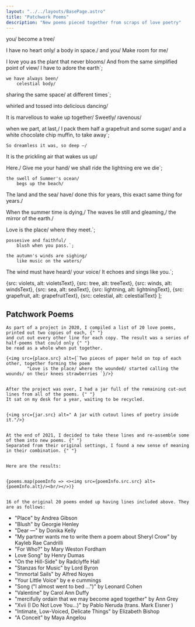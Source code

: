 ```yaml
---
layout: "../../layouts/BasePage.astro"
title: "Patchwork Poems"
description: "New poems pieced together from scraps of love poetry"
---
```



you/
become a tree/

I have no heart only/
a body in space./
and you/
Make room for me/

I love you as the plant that never blooms/
And from the same simplified point of view/
I have to adore the earth`;

    we have always been/
        celestial body/
sharing the same space/
at different times`;

whirled and tossed into delicious dancing/

It is marvellous to wake up together/
Sweetly/
ravenous/

when we part, at last,/
I pack them half a grapefruit and some sugar/
and a white chocolate chip muffin, to take away`;

    So dreamless it was, so deep —/
It is the prickling air that wakes us up/

Here./
Give me your hand/
    we shall ride the lightning ere we die`;

    the swell of Summer's ocean/
        begs up the beach/
        
The land and the sea/
    have/
        done this for years, this exact same thing for years./
        
When the summer time is dying,/
    The waves lie still and gleaming,/
        the mirror of the earth./
        
Love is the place/
where they meet.`;

    possesive and faithful/
        blush when you pass.`;

    the autumn's winds are sighing/
        like music on the waters/
The wind must have heard/
    your voice/
It echoes and sings like you.`;

{src: violets, alt: violetsText},
{src: tree, alt: treeText},
{src: winds, alt: windsText},
{src: sea, alt: seaText},
{src: lightning, alt: lightningText},
{src: grapefruit, alt: grapefruitText},
{src: celestial, alt: celestialText}
];


## Patchwork Poems


    As part of a project in 2020, I compiled a list of 20 love poems, printed out two copies of each, {" "}
    and cut out every other line for each copy. The result was a series of half-poems that could only {" "}
    be read as a whole when put together.

    {<img src={place.src} alt={`Two pieces of paper held on top of each other, together forming the poem
            "Love is the place/ where the wounded/ started calling the wounds/ on their knees strawberries `}/>}
    
    
    After the project was over, I had a jar full of the remaining cut-out lines from all of the poems. {" "}
    It sat on my desk for a year, waiting to be recycled.
    
    
    {<img src={jar.src} alt=" A jar with cutout lines of poetry inside it."/>}
    
    
    At the end of 2021, I decided to take these lines and re-assemble some of them into new poems. {" "}
    Separated from their original settings, I found a new sense of meaning in their combination. {" "}
    
    
    Here are the results:

    
    {poems.map(poemInfo => <><img src={poemInfo.src.src} alt={poemInfo.alt}/><br/></>)}
    

    16 of the original 20 poems ended up having lines included above. They are as follows:
    
* "Place" by <OutsideLink link="https://andreagibson.org/">Andrea Gibson</OutsideLink>
* <OutsideLink link="https://www.instagram.com/p/CEEaS3enbQY/">"Blush" </OutsideLink> 
    by <OutsideLink link="https://www.instagram.com/awkwardcrone/"> Georgie Henley </OutsideLink>
* <OutsideLink link="https://www.poetryfoundation.org/poetrymagazine/poems/147622/dear-">"Dear —" </OutsideLink>
    by <OutsideLink link="https://www.donikakelly.com/">Donika Kelly</OutsideLink>
* <OutsideLink link="https://www.poetryfoundation.org/poetrymagazine/poems/150057/my-partner-wants-me-to-write-them-a-poem-about-sheryl-crow"> "My partner wants me to write them a poem about Sheryl Crow" </OutsideLink>
    by <OutsideLink link="https://www.krcandrilli.com/">Kayleb Rae Candrilli </OutsideLink>
*  <OutsideLink link="https://poets.org/poem/who-0">"For Who?"</OutsideLink> by <OutsideLink 
    link="https://en.wikipedia.org/wiki/Mary_Weston_Fordham"> Mary Weston Fordham </OutsideLink>
* <OutsideLink link="https://www.poetryfoundation.org/poems/53474/love-song-56d232c8ae8b8"> Love Song" </OutsideLink>
    by <OutsideLink link="https://en.wikipedia.org/wiki/Henry_Dumas"> Henry Dumas </OutsideLink>
* <OutsideLink link="https://poets.org/poem/hill-side">"On the Hill-Side" </OutsideLink>
    by <OutsideLink link="https://en.wikipedia.org/wiki/Radclyffe_Hall">Radclyffe Hall</OutsideLink>
*   <OutsideLink link="https://www.poetryfoundation.org/poems/43846/stanzas-for-music"> "Stanzas for Music"</OutsideLink> 
    by <OutsideLink link="https://en.wikipedia.org/wiki/Lord_Byron"> Lord Byron </OutsideLink>
* <OutsideLink link="https://www.poetryfoundation.org/poems/47570/immortal-sails">"Immortal Sails" </OutsideLink>
    by <OutsideLink link="https://en.wikipedia.org/wiki/Alfred_Noyes">Alfred Noyes</OutsideLink>
* <OutsideLink link="https://www.best-poems.net/e_e_cummings/your_little_voice.html"> "Your Little Voice"</OutsideLink>
    by <OutsideLink link="https://en.wikipedia.org/wiki/E._E._Cummings">e e cummings</OutsideLink>
* <OutsideLink link="https://leonardcohenfiles.com/poem.html#song">"Song ("I almost went to bed ...")"  </OutsideLink>
    by <OutsideLink link="https://en.wikipedia.org/wiki/Leonard_Cohen"> Leonard Cohen </OutsideLink>
* <OutsideLink link="https://www.scottishpoetrylibrary.org.uk/poem/valentine/">"Valentine" </OutsideLink>
    by <OutsideLink link="https://en.wikipedia.org/wiki/Carol_Ann_Duffy">Carol Ann Duffy</OutsideLink>
* <OutsideLink link="https://anthonywilsonpoetry.com/2016/08/30/lifesaving-poems-ann-grays-mercifully-ordain-that-we-may-become-aged-together-2/"> "mercifully ordain that we may become aged together" </OutsideLink> by <OutsideLink 
    link="https://www.forwardartsfoundation.org/forward-prizes-for-poetry-2/ann-gray/">Ann Grey</OutsideLink>
* <OutsideLink link="https://www.poetryfoundation.org/poems/49236/one-hundred-love-sonnets-xvii"> "Xvii (I Do Not Love You...)" </OutsideLink>
    by <OutsideLink link="https://en.wikipedia.org/wiki/Pablo_Neruda">Pablo Neruda </OutsideLink> 
    (trans. <OutsideLink link="https://www.markeisner.net/"> Mark Eisner </OutsideLink> )
* "Intimate, Low-Voiced, Delicate Things"
    by <OutsideLink link="https://en.wikipedia.org/wiki/Elizabeth_Bishop">Elizabeth Bishop</OutsideLink>
* "A Conceit" by <OutsideLink link="https://en.wikipedia.org/wiki/Maya_Angelou">Maya Angelou</OutsideLink>

